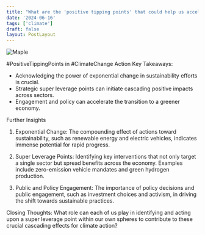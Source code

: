 ```yaml
---
title: "What are the 'positive tipping points' that could help us accelerate out of climate disaster?"
date: '2024-06-16'
tags: ['climate']
draft: false
layout: PostLayout
---
```


<div className="flex justify-center">
<div className="my-1 w-full px-2 xl:my-1 xl:w-1/2 xl:px-2">
    <img src="https://img.youtube.com/vi/NtDe2OTp4BM/0.jpg" alt="Maple" className="mx-auto h-58 w-auto" />
</div>
</div>

#PositiveTippingPoints in #ClimateChange Action
Key Takeaways:
- Acknowledging the power of exponential change in sustainability efforts is crucial.
- Strategic super leverage points can initiate cascading positive impacts across sectors.
- Engagement and policy can accelerate the transition to a greener economy.

Further Insights
1. Exponential Change:
The compounding effect of actions toward sustainability, such as renewable energy and electric vehicles, indicates immense potential for rapid progress.

2. Super Leverage Points:
Identifying key interventions that not only target a single sector but spread benefits across the economy. Examples include zero-emission vehicle mandates and green hydrogen production.

3. Public and Policy Engagement:
The importance of policy decisions and public engagement, such as investment choices and activism, in driving the shift towards sustainable practices.

Closing Thoughts:
What role can each of us play in identifying and acting upon a super leverage point within our own spheres to contribute to these crucial cascading effects for climate action?
